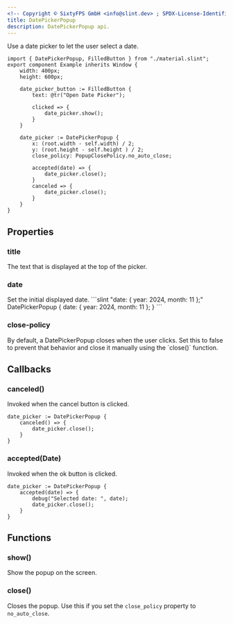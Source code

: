 ```yaml
---
<!-- Copyright © SixtyFPS GmbH <info@slint.dev> ; SPDX-License-Identifier: MIT -->
title: DatePickerPopup
description: DatePickerPopup api.
---
```



Use a date picker to let the user select a date.

```slint playground
import { DatePickerPopup, FilledButton } from "./material.slint";
export component Example inherits Window {
    width: 400px;
    height: 600px;

    date_picker_button := FilledButton {
        text: @tr("Open Date Picker");

        clicked => {
            date_picker.show();
        }
    }

    date_picker := DatePickerPopup {
        x: (root.width - self.width) / 2;
        y: (root.height - self.height ) / 2;
        close_policy: PopupClosePolicy.no_auto_close;

        accepted(date) => {
            date_picker.close();
        }
        canceled => {
            date_picker.close();
        }
    }
}
```

## Properties

### title
<SlintProperty propName="title" typeName="string">
The text that is displayed at the top of the picker.
</SlintProperty>

### date
<SlintProperty propName="date" typeName="struct" structName="Date">
Set the initial displayed date.
```slint "date: { year: 2024, month: 11 };"
DatePickerPopup {
    date: { year: 2024, month: 11 };
}
```

### close-policy
<SlintProperty propName="close_policy" typeName="enum" enumName="PopupClosePolicy" defaultValue="close_on_click" />
By default, a DatePickerPopup closes when the user clicks. Set this to false to prevent that behavior and close it manually using the `close()` function.

</SlintProperty>

## Callbacks

### canceled()
Invoked when the cancel button is clicked.

```slint
date_picker := DatePickerPopup {
    canceled() => {
        date_picker.close();
    }
}
```

### accepted(Date)
Invoked when the ok button is clicked.

```slint
date_picker := DatePickerPopup {
    accepted(date) => {
        debug("Selected date: ", date);
        date_picker.close();
    }
}
```

## Functions

### show()
Show the popup on the screen.

### close()
Closes the popup. Use this if you set the `close_policy` property to `no_auto_close`.
